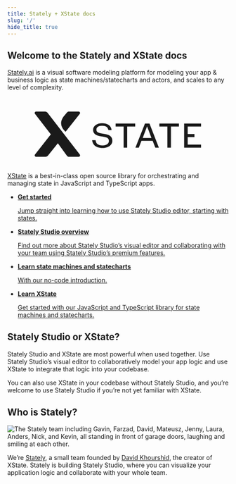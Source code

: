 ```yaml
---
title: Stately + XState docs
slug: '/'
hide_title: true
---
```


## Welcome to the Stately and XState docs

[Stately.ai](studio.mdx) is a visual software modeling platform for modeling your app & business logic as state machines/statecharts and actors, and scales to any level of complexity.

<div class="docs-intro">
    <h2 class="docs-intro-logo-heading" id="xstate">
      <svg alt="XState" viewBox="0 0 818 222" xmlns="http://www.w3.org/2000/svg"><g fill="currentColor" fill-rule="evenodd"><path d="M349.953 70.14c20.78 0 33.34 8.767 35.358 24.687l.061.48H373.49l-.074-.333c-2.34-10.754-9.356-15.342-23.463-15.342-12.799 0-20.752 5.323-20.752 13.889 0 8.456 3.477 12.681 24.072 15.378 21.535 2.94 34.883 8.334 34.883 26.096 0 15.089-15.264 26.467-35.5 26.467-29.518 0-37.608-15.437-39.196-28.39l-.059-.478h12.76l.054.363c1.47 9.876 5.691 19.016 26.438 19.016 13.178 0 22.74-6.83 22.74-16.239 0-10.026-5.659-13.879-24.218-16.485-17.819-2.376-34.307-7.016-34.307-24.738 0-14.122 13.914-24.371 33.085-24.371Zm122.576 1.11v11.316h-29.547v77.787H429.79V82.566h-29.547V71.25h72.285Zm52.908 0 34.709 89.103h-13.108l-9.947-25.427h-41.344l-9.8 25.427h-12.549l35.283-89.104h16.756Zm108.826 0v11.316h-29.547v77.787h-13.188V82.569H561.98V71.252h72.282v-.003Zm81.737 0v11.316h-49.311v27.44h25.027v11.195h-25.027v27.832H716v11.317h-62.5v-89.1H716ZM516.49 81.711l-16.154 42.994h32.306l-16.153-42.994ZM106.363 27l33.464.272c3.251.026 6.31 1.54 8.304 4.108l119.56 154.056c2.71 3.488.22 8.564-4.192 8.564h-35.035c-3.31 0-6.432-1.543-8.44-4.172l-33.345-45.635-36.905 45.777a10.623 10.623 0 0 1-8.33 4.03H106.32c-4.437 0-6.917-5.122-4.165-8.603l58.543-74.144-58.595-75.718c-2.68-3.51-.154-8.569 4.263-8.532Zm157.091 0c4.46-.034 6.973 5.108 4.207 8.603l-52.239 66.006c-3.726-2.932-32.644-27.14-4.745-59.556 0 0 2.183-2.554 4.435-5.195l.436-.511.435-.51a676.11 676.11 0 0 0 3.842-4.533c2.759-3.339 5.03-4.005 8.247-4.03L263.454 27Z"/></g></svg>
    </h2>
    <p><a href="./docs/xstate">XState</a> is a best-in-class open source library
      for orchestrating and managing state in JavaScript and TypeScript apps.</p>
</div>

<ul className="content-boxes">
  <li>
    <a className="link-box" href="./docs/states">
      <RocketIcon size="40" />
      <strong>Get started</strong>
      <p>Jump straight into learning how to use Stately Studio editor, starting with states.</p>
    </a>
  </li>
  <li>
    <a className="link-box" href="./docs/studio">
      <LayoutIcon size="40"/>
      <strong>Stately Studio overview</strong>
      <p>Find out more about Stately
      Studio’s visual editor and collaborating with your team using Stately
      Studio’s premium features.</p>
    </a>
  </li>
  <li>
    <a className="link-box" href="./docs/state-machines-and-statecharts">
      <BookOpenTextIcon size="40"/>
      <strong>Learn state machines and statecharts</strong>
      <p>With our no-code introduction.</p>
    </a>
  </li>
  <li>
    <a className="link-box" href="./docs/xstate">
      <CodeIcon size="40"/>
      <strong>Learn XState</strong>
      <p>Get started with our JavaScript and
      TypeScript library for state machines and statecharts.</p>
    </a>
  </li>
</ul>

<EmbedMachine
  name="Default machine"
  embedURL="https://stately.ai/registry/editor/embed/5b170468-d66a-4136-84c8-676c8fea82e8?machineId=3e69d71f-1eda-41af-bee0-e82031d3f810"
/>

## Stately Studio or XState?

Stately Studio and XState are most powerful when used together. Use Stately Studio’s visual editor to collaboratively model your app logic and use XState to integrate that logic into your codebase.

You can also use XState in your codebase without Stately Studio, and you’re welcome to use Stately Studio if you’re not yet familiar with XState.

## Who is Stately?

![The Stately team including Gavin, Farzad, David, Mateusz, Jenny, Laura, Anders, Nick, and Kevin, all standing in front of garage doors, laughing and smiling at each other.](/stately.png)

We’re [Stately](https://stately.ai), a small team founded by [David Khourshid](https://twitter.com/davidkpiano), the creator of XState. Stately is building Stately Studio, where you can visualize your application logic and collaborate with your whole team.
